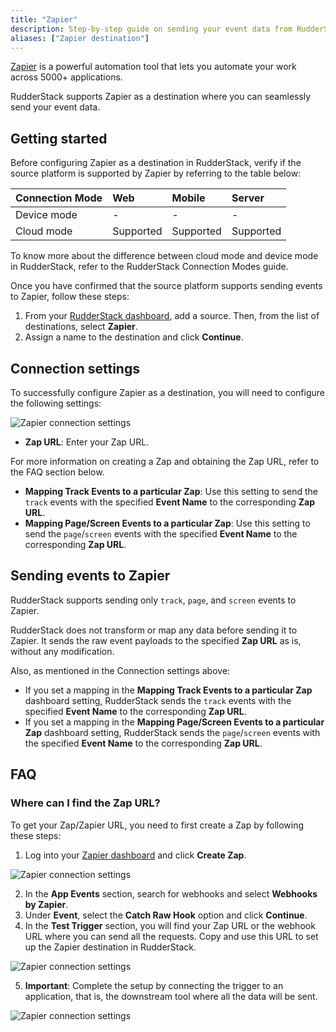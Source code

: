 ```yaml
---
title: "Zapier"
description: Step-by-step guide on sending your event data from RudderStack to Zapier.
aliases: ["Zapier destination"]
---
```


[Zapier](https://zapier.com/) is a powerful automation tool that lets you automate your work across 5000+ applications.

RudderStack supports Zapier as a destination where you can seamlessly send your event data.

## Getting started

Before configuring Zapier as a destination in RudderStack, verify if the source platform is supported by Zapier by referring to the table below:

| Connection Mode | Web | Mobile | Server |
| :--- | :--- | :--- | :--- |
| Device mode | - | - | - |
| Cloud mode | Supported  | Supported | Supported |

<div class="infoBlock">
To know more about the difference between cloud mode and device mode in RudderStack, refer to the <Link to="/destinations/rudderstack-connection-modes/">RudderStack Connection Modes</Link> guide.
</div>

Once you have confirmed that the source platform supports sending events to Zapier, follow these steps:

1. From your [RudderStack dashboard](https://app.rudderstack.com/), add a source. Then, from the list of destinations, select **Zapier**.
2. Assign a name to the destination and click **Continue**.

## Connection settings

To successfully configure Zapier as a destination, you will need to configure the following settings:

<img src="../../assets/event-stream-destinations/zapier-connection-settings.png" alt="Zapier connection settings" />

- **Zap URL**: Enter your Zap URL. 

<div class="infoBlock">
For more information on creating a Zap and obtaining the Zap URL, refer to the <Link to="#faq">FAQ</Link> section below.
</div>

- **Mapping Track Events to a particular Zap**: Use this setting to send the `track` events with the specified **Event Name** to the corresponding **Zap URL**.
- **Mapping Page/Screen Events to a particular Zap**: Use this setting to send the `page`/`screen` events with the specified **Event Name** to the corresponding **Zap URL**.

## Sending events to Zapier

<div class="infoBlock">
RudderStack supports sending only <Link to="/event-spec/standard-events/track/"><code class="inline-code">track</code></Link>, <Link to="/event-spec/standard-events/page/"><code class="inline-code">page</code></Link>, and <Link to="/event-spec/standard-events/screen/"><code class="inline-code">screen</code></Link> events to Zapier.
</div>

RudderStack does not transform or map any data before sending it to Zapier. It sends the raw event payloads to the specified **Zap URL** as is, without any modification.

Also, as mentioned in the <Link to="#connection-settings">Connection settings</Link> above:

- If you set a mapping in the **Mapping Track Events to a particular Zap** dashboard setting, RudderStack sends the `track` events with the specified **Event Name** to the corresponding **Zap URL**.
- If you set a mapping in the **Mapping Page/Screen Events to a particular Zap** dashboard setting, RudderStack sends the `page`/`screen` events with the specified **Event Name** to the corresponding **Zap URL**.

## FAQ

### Where can I find the Zap URL?

To get your Zap/Zapier URL, you need to first create a Zap by following these steps:

1. Log into your <a href="https://zapier.com/app/dashboard">Zapier dashboard</a> and click **Create Zap**.

<img src="../../assets/event-stream-destinations/create-zap-1.png" alt="Zapier connection settings" />

2. In the **App Events** section, search for webhooks and select **Webhooks by Zapier**.
3. Under **Event**, select the **Catch Raw Hook** option and click **Continue**.
4. In the **Test Trigger** section, you will find your Zap URL or the webhook URL where you can send all the requests. Copy and use this URL to set up the Zapier destination in RudderStack.

<img src="../../assets/event-stream-destinations/create-zap-2.png" alt="Zapier connection settings" />

5. **Important**: Complete the setup by connecting the trigger to an application, that is, the downstream tool where all the data will be sent.

<img src="../../assets/event-stream-destinations/create-zap-3.png" alt="Zapier connection settings" />